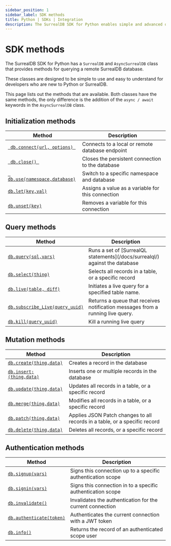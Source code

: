```yaml
---
sidebar_position: 1
sidebar_label: SDK methods
title: Python | SDKs | Integration
description: The SurrealDB SDK for Python enables simple and advanced querying of a remote or embedded database.
---
```


# SDK methods

The SurrealDB SDK for Python has a `SurrealDB` and `AsyncSurrealDB` class that provides methods for querying a remote SurrealDB database.

These classes are designed to be simple to use and easy to understand for developers who are new to Python or SurrealDB.

This page lists out the methods that are available. Both classes have the same methods, the only difference is the addition of the `async / await` keywords in the `AsyncSurrealDB` class.

## Initialization methods

<table>
	<thead>
		<tr>
			<th scope="col">Method</th>
			<th scope="col">Description</th>
		</tr>
	</thead>
	<tbody>
		<tr>
			<td scope="row" data-label="Method"><a href="/docs/sdk/python/methods/connect"> <code> db.connect(url, options) </code></a></td>
			<td scope="row" data-label="Description">Connects to a local or remote database endpoint</td>
		</tr>
        <tr>
            <td scope="row" data-label="Method"><a href="/docs/sdk/python/concepts/create-a-new-connection#close"> <code> db.close() </code></a></td>
            <td scope="row" data-label="Description">Closes the persistent connection to the database</td>
        </tr>
		<tr>
			<td scope="row" data-label="Method"><a href="/docs/sdk/python/methods/use"> <code> db.use(namespace,database)</code></a></td>
			<td scope="row" data-label="Description">Switch to a specific namespace and database</td>
		</tr>
		<tr>
            <td scope="row" data-label="Method"><a href="/docs/sdk/python/methods/let"> <code>db.let(key,val)</code></a></td>
            <td scope="row" data-label="Description">Assigns a value as a variable for this connection</td>
        </tr>
        <tr>
            <td scope="row" data-label="Method"><a href="/docs/sdk/python/methods/unset"> <code>db.unset(key)</code></a></td>
            <td scope="row" data-label="Description">Removes a variable for this connection</td>
        </tr>
	</tbody>
</table>

## Query methods

<table>
    <thead>
        <tr>
            <th scope="col">Method</th>
            <th scope="col">Description</th>
        </tr>
    </thead>
    <tbody>
        <tr>
            <td scope="row" data-label="Method"><a href="/docs/sdk/python/methods/query"> <code>db.query(sql,vars)</code></a></td>
            <td scope="row" data-label="Description">Runs a set of [SurrealQL statements](/docs/surrealql/) against the database</td>
        </tr>
        <tr>
            <td scope="row" data-label="Method"><a href="/docs/sdk/python/methods/select"> <code>db.select(thing)</code></a></td>
            <td scope="row" data-label="Description">Selects all records in a table, or a specific record</td>
        </tr>
        <tr>
            <td scope="row" data-label="Method"><a href="/docs/sdk/python/concepts/streaming#live"> <code>db.live(table, diff)</code></a></td>
            <td scope="row" data-label="Description">Initiates a live query for a specified table name.</td>
        </tr>
        <tr>
            <td scope="row" data-label="Method"><a href="/docs/sdk/python/concepts/streaming#subscribeLive"> <code>db.subscribe_Live(query_uuid)</code></a></td>
            <td scope="row" data-label="Description">Returns a queue that receives notification messages from a running live query.</td>
        </tr>
        <tr>
            <td scope="row" data-label="Method"><a href="/docs/sdk/python/concepts/streaming#kill"> <code>db.kill(query_uuid)</code></a></td>
            <td scope="row" data-label="Description">Kill a running live query</td>
        </tr>
    </tbody>
</table>

## Mutation methods

<table>
    <thead>
        <tr>
            <th scope="col">Method</th>
            <th scope="col">Description</th>
        </tr>
    </thead>
    <tbody>
        <tr>
            <td scope="row" data-label="Method"><a href="/docs/sdk/python/methods/create"> <code>db.create(thing,data)</code></a></td>
            <td scope="row" data-label="Description">Creates a record in the database</td>
        </tr>
        <tr>
            <td scope="row" data-label="Method"><a href="/docs/sdk/python/methods/insert"> <code>db.insert;(thing,data)</code></a></td>
            <td scope="row" data-label="Description">Inserts one or multiple records in the database</td>
        </tr>
        <tr>
            <td scope="row" data-label="Method"><a href="/docs/sdk/python/methods/update"> <code>db.update(thing,data)</code></a></td>
            <td scope="row" data-label="Description">Updates all records in a table, or a specific record</td>
        </tr>
        <tr>
            <td scope="row" data-label="Method"><a href="/docs/sdk/python/methods/merge"> <code>db.merge(thing,data)</code></a></td>
            <td scope="row" data-label="Description">Modifies all records in a table, or a specific record</td>
        </tr>
        <tr>
            <td scope="row" data-label="Method"><a href="/docs/sdk/python/methods/patch"> <code>db.patch(thing,data)</code></a></td>
            <td scope="row" data-label="Description">Applies JSON Patch changes to all records in a table, or a specific record</td>
        </tr>
        <tr>
            <td scope="row" data-label="Method"><a href="/docs/sdk/python/methods/delete"> <code>db.delete(thing,data)</code></a></td>
            <td scope="row" data-label="Description">Deletes all records, or a specific record</td>
        </tr>
    </tbody>
</table>

## Authentication methods

<table>
    <thead>
        <tr>
            <th scope="col">Method</th>
            <th scope="col">Description</th>
        </tr>
    </thead>
    <tbody>
        <tr>
            <td scope="row" data-label="Method"><a href="/docs/sdk/python/methods/signup"> <code>db.signup(vars)</code></a></td>
            <td scope="row" data-label="Description">Signs this connection up to a specific authentication scope</td>
        </tr>
        <tr>
            <td scope="row" data-label="Method"><a href="/docs/sdk/python/methods/signin"> <code>db.signin(vars)</code></a></td>
            <td scope="row" data-label="Description">Signs this connection in to a specific authentication scope</td>
        </tr>
		<tr>
            <td scope="row" data-label="Method"><a href="/docs/sdk/python/methods/invalidate"> <code>db.invalidate()</code></a></td>
            <td scope="row" data-label="Description">Invalidates the authentication for the current connection</td>
        </tr>
        <tr>
            <td scope="row" data-label="Method"><a href="/docs/sdk/python/methods/authenticate"> <code>db.authenticate(token)</code></a></td>
            <td scope="row" data-label="Description">Authenticates the current connection with a JWT token</td>
        </tr>
		<tr>
            <td scope="row" data-label="Method"><a href="/docs/sdk/python/methods/info"> <code>db.info()</code></a></td>
            <td scope="row" data-label="Description">Returns the record of an authenticated scope user</td>
        </tr>
    </tbody>
</table>